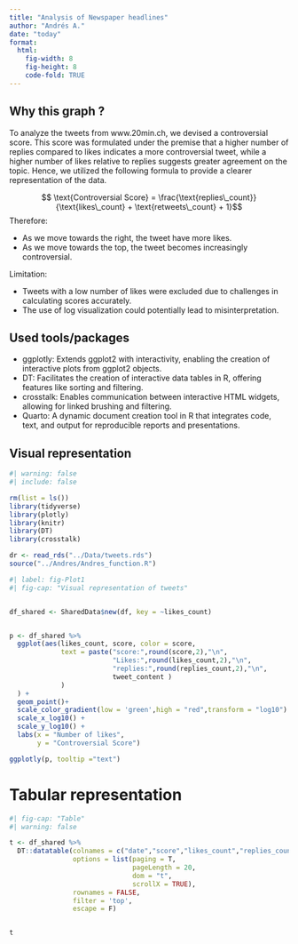 ```yaml
---
title: "Analysis of Newspaper headlines"
author: "Andrés A."
date: "today"
format: 
  html:
    fig-width: 8
    fig-height: 8
    code-fold: TRUE
---
```


## Why this graph ?

To analyze the tweets from www.20min.ch, we devised a controversial score. This score was formulated under the premise that a higher number of replies compared to likes indicates a more controversial tweet, while a higher number of likes relative to replies suggests greater agreement on the topic. Hence, we utilized the following formula to provide a clearer representation of the data.


$$ \text{Controversial Score} = \frac{\text{replies\_count}}{\text{likes\_count} + \text{retweets\_count} + 1}$$
Therefore: 

- As we move towards the right, the tweet have more likes.
- As we move towards the top, the tweet becomes increasingly controversial.

Limitation:

- Tweets with a low number of likes were excluded due to challenges in calculating scores accurately.
- The use of log visualization could potentially lead to misinterpretation.


## Used tools/packages

+ ggplotly: Extends ggplot2 with interactivity, enabling the creation of interactive plots from ggplot2 objects.
+ DT: Facilitates the creation of interactive data tables in R, offering features like sorting and filtering.
+ crosstalk: Enables communication between interactive HTML widgets, allowing for linked brushing and filtering.
+ Quarto: A dynamic document creation tool in R that integrates code, text, and output for reproducible reports and presentations.

## Visual representation

```r
#| warning: false
#| include: false

rm(list = ls())
library(tidyverse)
library(plotly)
library(knitr)
library(DT)
library(crosstalk)

dr <- read_rds("../Data/tweets.rds")
source("../Andres/Andres_function.R")
```


```r
#| label: fig-Plot1
#| fig-cap: "Visual representation of tweets"


df_shared <- SharedData$new(df, key = ~likes_count)


p <- df_shared %>% 
  ggplot(aes(likes_count, score, color = score, 
             text = paste("score:",round(score,2),"\n",
                          "Likes:",round(likes_count,2),"\n",
                          "replies:",round(replies_count,2),"\n",
                          tweet_content )
             )
  ) + 
  geom_point()+
  scale_color_gradient(low = 'green',high = "red",transform = "log10") +
  scale_x_log10() + 
  scale_y_log10() + 
  labs(x = "Number of likes", 
       y = "Controversial Score")

ggplotly(p, tooltip ="text")

```
 
# Tabular representation 
 
```r
#| fig-cap: "Table"
#| warning: false

t <- df_shared %>% 
  DT::datatable(colnames = c("date","score","likes_count","replies_count","tweet","URL"),
                options = list(paging = T, 
                               pageLength = 20,
                               dom = "t",
                               scrollX = TRUE),
                rownames = FALSE,
                filter = 'top',
                escape = F)


t

```
